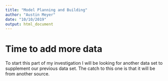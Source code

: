 ```yaml
---
title: "Model Planning and Building"
author: "Austin Meyer"
date: "10/10/2019"
output: html_document
---
```


# Time to add more data

  To start this part of my investigation I will be looking for another data set to supplement our previous data set. The catch to this one is that it will be from another source.